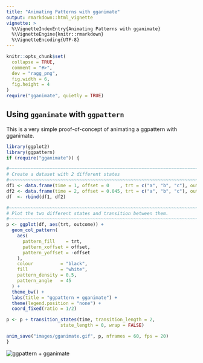 ```yaml
---
title: "Animating Patterns with gganimate"
output: rmarkdown::html_vignette
vignette: >
  %\VignetteIndexEntry{Animating Patterns with gganimate}
  %\VignetteEngine{knitr::rmarkdown}
  %\VignetteEncoding{UTF-8}
---
```


```r
knitr::opts_chunk$set(
  collapse = TRUE,
  comment = "#>",
  dev = "ragg_png",
  fig.width = 6,
  fig.height = 4
)
require("gganimate", quietly = TRUE)
```


Using `gganimate` with `ggpattern`
------------------------------------------------------------------------------

This is a very simple proof-of-concept of animating a ggpattern with gganimate.

```r
library(ggplot2)
library(ggpattern)
if (require("gganimate")) {

#~~~~~~~~~~~~~~~~~~~~~~~~~~~~~~~~~~~~~~~~~~~~~~~~~~~~~~~~~~~~~~~~~~~~~~~~~~~~~
# Create a dataset with 2 different states
#~~~~~~~~~~~~~~~~~~~~~~~~~~~~~~~~~~~~~~~~~~~~~~~~~~~~~~~~~~~~~~~~~~~~~~~~~~~~~
df1 <- data.frame(time = 1, offset = 0    , trt = c("a", "b", "c"), outcome = c(2.3, 1.9, 3.2), stringsAsFactors = FALSE)
df2 <- data.frame(time = 2, offset = 0.045, trt = c("a", "b", "c"), outcome = c(2.3, 1.9, 3.2), stringsAsFactors = FALSE)
df  <- rbind(df1, df2)

#~~~~~~~~~~~~~~~~~~~~~~~~~~~~~~~~~~~~~~~~~~~~~~~~~~~~~~~~~~~~~~~~~~~~~~~~~~~~~
# Plot the two different states and transition between them.
#~~~~~~~~~~~~~~~~~~~~~~~~~~~~~~~~~~~~~~~~~~~~~~~~~~~~~~~~~~~~~~~~~~~~~~~~~~~~~
p <- ggplot(df, aes(trt, outcome)) +
  geom_col_pattern(
    aes(
      pattern_fill    = trt,
      pattern_xoffset = offset,
      pattern_yoffset = -offset
    ),
    colour          = "black",
    fill            = "white",
    pattern_density = 0.5,
    pattern_angle   = 45
  ) +
  theme_bw() +
  labs(title = "ggpattern + gganimate") +
  theme(legend.position = "none") +
  coord_fixed(ratio = 1/2)

p <- p + transition_states(time, transition_length = 2,
                    state_length = 0, wrap = FALSE)

anim_save("images/gganimate.gif", p, nframes = 60, fps = 20)
}
```

<img src="images/gganimate.gif" alt="ggpattern + gganimate">

